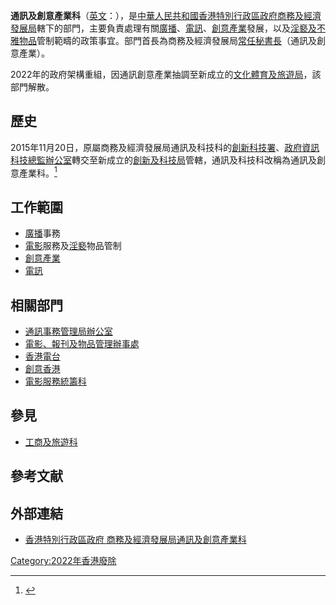 {{香港政府部門基礎資訊|
中文部門名稱=通訊及創意產業科|
英文部門名稱=Communications and Creative Industry Branch|
部門標誌=Hong Kong SAR Regional Emblem.svg|
|部門標誌名稱 = 中華人民共和國香港特別行政區政府標誌|
首長職銜=常任秘書長|
首長姓名=|
副首長職銜=副秘書長|
副首長姓名=|
成立年份=2007年 <br> 2015年（改名）|
解散年份=2022年6月30日 |
所屬部門=[[商務及經濟發展局|商務及經濟發展局]]|
總部=[[香港|香港]][[添馬|添馬]][[添美道|添美道]]2號[[政府總部_(香港)|政府總部]]西翼21樓|
網站=[http://www.cedb.gov.hk/ccib/ http://www.cedb.gov.hk/ccib/]|
}}
'''通訊及創意產業科'''（[[英文|英文]]：'''{{lang|en|Communications and Creative Industry Branch}}'''），是[[中華人民共和國|中華人民共和國]][[香港特別行政區政府|香港特別行政區政府]][[商務及經濟發展局|商務及經濟發展局]]轄下的部門，主要負責處理有關[[廣播|廣播]]、[[電訊|電訊]]、[[創意產業|創意產業]]發展，以及[[淫褻及不雅物品|淫褻及不雅物品]]管制範疇的政策事宜。部門首長為商務及經濟發展局[[常任秘書長|常任秘書長]]（通訊及創意產業）。

2022年的政府架構重組，因通訊創意產業抽調至新成立的[[文化體育及旅遊局|文化體育及旅遊局]]，該部門解散。

==歷史==
2015年11月20日，原屬商務及經濟發展局通訊及科技科的[[創新科技署|創新科技署]]、[[政府資訊科技總監辦公室|政府資訊科技總監辦公室]]轉交至新成立的[[創新及科技局|創新及科技局]]管轄，通訊及科技科改稱為通訊及創意產業科。<ref>{{cite web|title=商務及經濟發展局局長談商務及經濟發展局在創新及科技局成立後未來工作重點|url=http://www.info.gov.hk/gia/general/201511/10/P201511100851.htm|work=香港政府新聞網|accessdate=2015-11-19|date=2015-11-10|archive-date=2020-04-29|archive-url=https://web.archive.org/web/20200429072955/https://www.info.gov.hk/gia/general/201511/10/P201511100851.htm|dead-url=no}}</ref>

==工作範圍==
*[[廣播|廣播]]事務
*[[電影|電影]]服務及[[淫褻|淫褻]]物品管制
*[[創意產業|創意產業]]
*[[電訊|電訊]]

==相關部門==
*[[通訊事務管理局|通訊事務管理局辦公室]]
*[[電影、報刊及物品管理辦事處|電影、報刊及物品管理辦事處]]
*[[香港電台|香港電台]]
*[[創意香港|創意香港]]
*[[電影服務統籌科|電影服務統籌科]]

==參見==
*[[工商及旅遊科|工商及旅遊科]]

==參考文献==
{{Reflist}}

==外部連結==
*[http://www.cedb.gov.hk/ccib/chi/new/index.htm 香港特別行政區政府 商務及經濟發展局通訊及創意產業科] {{Wayback|url=http://www.cedb.gov.hk/ccib/chi/new/index.htm |date=20200803123144 }}

{{香港政府行政部門}}
[[Category:2022年香港廢除|Category:2022年香港廢除]]
{{HK-govpoli-stub}}